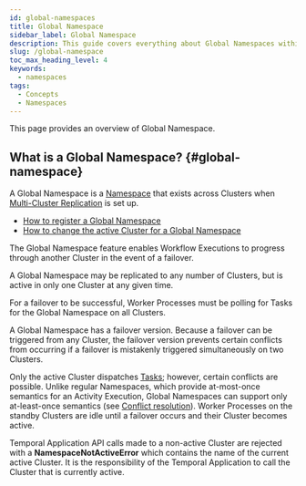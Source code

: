 ```yaml
---
id: global-namespaces
title: Global Namespace
sidebar_label: Global Namespace
description: This guide covers everything about Global Namespaces within the Temporal Platform.
slug: /global-namespace
toc_max_heading_level: 4
keywords:
  - namespaces
tags:
  - Concepts
  - Namespaces
---
```


This page provides an overview of Global Namespace.

## What is a Global Namespace? {#global-namespace}

A Global Namespace is a [Namespace](/namespaces) that exists across Clusters when [Multi-Cluster Replication](/temporal-service/multi-cluster-replication) is set up.

- [How to register a Global Namespace](/cli/operator#create)
- [How to change the active Cluster for a Global Namespace](/cli/operator#update)

The Global Namespace feature enables Workflow Executions to progress through another Cluster in the event of a failover.

A Global Namespace may be replicated to any number of Clusters, but is active in only one Cluster at any given time.

For a failover to be successful, Worker Processes must be polling for Tasks for the Global Namespace on all Clusters.

A Global Namespace has a failover version.
Because a failover can be triggered from any Cluster, the failover version prevents certain conflicts from occurring if a failover is mistakenly triggered simultaneously on two Clusters.

Only the active Cluster dispatches [Tasks](/tasks#task); however, certain conflicts are possible.
Unlike regular Namespaces, which provide at-most-once semantics for an Activity Execution, Global Namespaces can support only at-least-once semantics (see [Conflict resolution](/temporal-service/multi-cluster-replication#conflict-resolution)).
Worker Processes on the standby Clusters are idle until a failover occurs and their Cluster becomes active.

Temporal Application API calls made to a non-active Cluster are rejected with a **NamespaceNotActiveError** which contains the name of the current active Cluster.
It is the responsibility of the Temporal Application to call the Cluster that is currently active.
